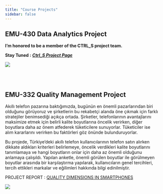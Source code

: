 ```yaml
---
title: "Course Projects"
sidebar: false 
---
```


## EMU-430 Data Analytics Project

**I'm honored to be a member of the CTRL_S project team.**

**Stay Tuned :** [***Ctrl_S Project Page***](https://emu-hacettepe-analytics.github.io/emu430-fall2023-team-ctrl_s/)

![](images/daonline.gif)

<br> 
<br> 

## EMU-332 Quality Management Project

Akıllı telefon pazarına baktığımızda, bugünün en önemli pazarlarından biri olduğunu görüyoruz ve şirketlerin bu rekabetçi alanda öne çıkmak için farklı stratejiler benimsediği açıkça ortada. Şirketler, telefonlarının avantajlarını maksimize etmek için belirli kalite boyutlarına öncelik verirken, diğer boyutlara daha az önem atfederek tüketicilere sunuyorlar. Tüketiciler ise alım kararlarını verirken bu faktörleri göz önünde bulunduruyorlar.

Bu projede, Türkiye'deki akıllı telefon kullanıcılarının telefon satın alırken dikkate aldıkları kriterleri belirlemeye, öncelik verdikleri kalite boyutlarını tanımlamaya ve hangi boyutların onlar için daha az önemli olduğunu anlamaya çalışıldı. Yapılan anketle, önemli görülen boyutlar ile görülmeyen boyutlar arasında bir karşılaştırma yapılarak, kullanıcıların genel tercihleri, tercih ettikleri markalar ve eğilimleri hakkında bilgi edinilmiştir.

PROJECT REPORT : [QUALITY DIMENSIONS IN SMARTPHONES](https://drive.google.com/file/d/1Akh7rcQCC-K0zlY_xDY7cCmocN6rAKGF/view?usp=sharing)

![](images/QA_Animation_2000-min.gif)
